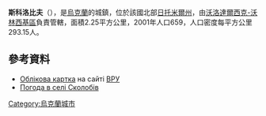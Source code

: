 {{coord|50|30|42|N|28|21|20|E|scale:30000|display=title}}

'''斯科洛比夫'''（{{lang-uk|Сколобів}}），是[[烏克蘭|烏克蘭]]的城鎮，位於該國北部[[日托米爾州|日托米爾州]]，由[[沃洛達爾西克-沃林西基區|沃洛達爾西克-沃林西基區]]負責管轄，面積2.25平方公里，2001年人口659，人口密度每平方公里293.15人。

==參考資料==
* [http://w1.c1.rada.gov.ua/pls/z7502/A005?rdat1=20.06.2011&rf7571=8940 Облікова картка]{{dead link|date=2017年12月 |bot=InternetArchiveBot |fix-attempted=yes }} на сайті [[ВРУ|ВРУ]]
* [http://weather.in.ua/ua/zhitomirskaja/6317 Погода в селі Сколобів] {{Wayback|url=http://weather.in.ua/ua/zhitomirskaja/6317 |date=20150413030323 }}

{{Ukraine-geo-stub}}
[[Category:烏克蘭城市|Category:烏克蘭城市]]